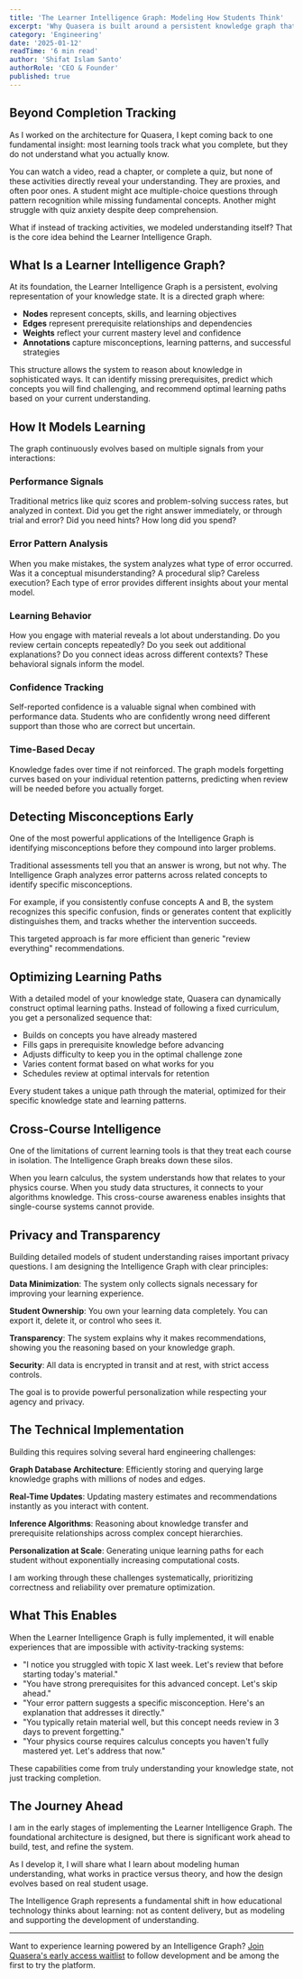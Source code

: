 ```yaml
---
title: 'The Learner Intelligence Graph: Modeling How Students Think'
excerpt: 'Why Quasera is built around a persistent knowledge graph that models not just what you know, but how you learn, where you struggle, and what strategies work for you.'
category: 'Engineering'
date: '2025-01-12'
readTime: '6 min read'
author: 'Shifat Islam Santo'
authorRole: 'CEO & Founder'
published: true
---
```


## Beyond Completion Tracking

As I worked on the architecture for Quasera, I kept coming back to one fundamental insight: most learning tools track what you complete, but they do not understand what you actually know.

You can watch a video, read a chapter, or complete a quiz, but none of these activities directly reveal your understanding. They are proxies, and often poor ones. A student might ace multiple-choice questions through pattern recognition while missing fundamental concepts. Another might struggle with quiz anxiety despite deep comprehension.

What if instead of tracking activities, we modeled understanding itself? That is the core idea behind the Learner Intelligence Graph.

## What Is a Learner Intelligence Graph?

At its foundation, the Learner Intelligence Graph is a persistent, evolving representation of your knowledge state. It is a directed graph where:

- **Nodes** represent concepts, skills, and learning objectives
- **Edges** represent prerequisite relationships and dependencies
- **Weights** reflect your current mastery level and confidence
- **Annotations** capture misconceptions, learning patterns, and successful strategies

This structure allows the system to reason about knowledge in sophisticated ways. It can identify missing prerequisites, predict which concepts you will find challenging, and recommend optimal learning paths based on your current understanding.

## How It Models Learning

The graph continuously evolves based on multiple signals from your interactions:

### Performance Signals

Traditional metrics like quiz scores and problem-solving success rates, but analyzed in context. Did you get the right answer immediately, or through trial and error? Did you need hints? How long did you spend?

### Error Pattern Analysis

When you make mistakes, the system analyzes what type of error occurred. Was it a conceptual misunderstanding? A procedural slip? Careless execution? Each type of error provides different insights about your mental model.

### Learning Behavior

How you engage with material reveals a lot about understanding. Do you review certain concepts repeatedly? Do you seek out additional explanations? Do you connect ideas across different contexts? These behavioral signals inform the model.

### Confidence Tracking

Self-reported confidence is a valuable signal when combined with performance data. Students who are confidently wrong need different support than those who are correct but uncertain.

### Time-Based Decay

Knowledge fades over time if not reinforced. The graph models forgetting curves based on your individual retention patterns, predicting when review will be needed before you actually forget.

## Detecting Misconceptions Early

One of the most powerful applications of the Intelligence Graph is identifying misconceptions before they compound into larger problems.

Traditional assessments tell you that an answer is wrong, but not why. The Intelligence Graph analyzes error patterns across related concepts to identify specific misconceptions.

For example, if you consistently confuse concepts A and B, the system recognizes this specific confusion, finds or generates content that explicitly distinguishes them, and tracks whether the intervention succeeds.

This targeted approach is far more efficient than generic "review everything" recommendations.

## Optimizing Learning Paths

With a detailed model of your knowledge state, Quasera can dynamically construct optimal learning paths. Instead of following a fixed curriculum, you get a personalized sequence that:

- Builds on concepts you have already mastered
- Fills gaps in prerequisite knowledge before advancing
- Adjusts difficulty to keep you in the optimal challenge zone
- Varies content format based on what works for you
- Schedules review at optimal intervals for retention

Every student takes a unique path through the material, optimized for their specific knowledge state and learning patterns.

## Cross-Course Intelligence

One of the limitations of current learning tools is that they treat each course in isolation. The Intelligence Graph breaks down these silos.

When you learn calculus, the system understands how that relates to your physics course. When you study data structures, it connects to your algorithms knowledge. This cross-course awareness enables insights that single-course systems cannot provide.

## Privacy and Transparency

Building detailed models of student understanding raises important privacy questions. I am designing the Intelligence Graph with clear principles:

**Data Minimization**: The system only collects signals necessary for improving your learning experience.

**Student Ownership**: You own your learning data completely. You can export it, delete it, or control who sees it.

**Transparency**: The system explains why it makes recommendations, showing you the reasoning based on your knowledge graph.

**Security**: All data is encrypted in transit and at rest, with strict access controls.

The goal is to provide powerful personalization while respecting your agency and privacy.

## The Technical Implementation

Building this requires solving several hard engineering challenges:

**Graph Database Architecture**: Efficiently storing and querying large knowledge graphs with millions of nodes and edges.

**Real-Time Updates**: Updating mastery estimates and recommendations instantly as you interact with content.

**Inference Algorithms**: Reasoning about knowledge transfer and prerequisite relationships across complex concept hierarchies.

**Personalization at Scale**: Generating unique learning paths for each student without exponentially increasing computational costs.

I am working through these challenges systematically, prioritizing correctness and reliability over premature optimization.

## What This Enables

When the Learner Intelligence Graph is fully implemented, it will enable experiences that are impossible with activity-tracking systems:

- "I notice you struggled with topic X last week. Let's review that before starting today's material."
- "You have strong prerequisites for this advanced concept. Let's skip ahead."
- "Your error pattern suggests a specific misconception. Here's an explanation that addresses it directly."
- "You typically retain material well, but this concept needs review in 3 days to prevent forgetting."
- "Your physics course requires calculus concepts you haven't fully mastered yet. Let's address that now."

These capabilities come from truly understanding your knowledge state, not just tracking completion.

## The Journey Ahead

I am in the early stages of implementing the Learner Intelligence Graph. The foundational architecture is designed, but there is significant work ahead to build, test, and refine the system.

As I develop it, I will share what I learn about modeling human understanding, what works in practice versus theory, and how the design evolves based on real student usage.

The Intelligence Graph represents a fundamental shift in how educational technology thinks about learning: not as content delivery, but as modeling and supporting the development of understanding.

---

Want to experience learning powered by an Intelligence Graph? [Join Quasera's early access waitlist](/pricing) to follow development and be among the first to try the platform.
